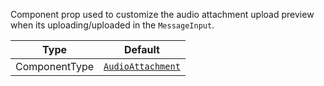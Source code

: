 Component prop used to customize the audio attachment upload preview when its uploading/uploaded in the `MessageInput`.

| Type          | Default                                                             |
| ------------- | ------------------------------------------------------------------- |
| ComponentType | [`AudioAttachment`](../../../../ui-components/audio-attachment.mdx) |

